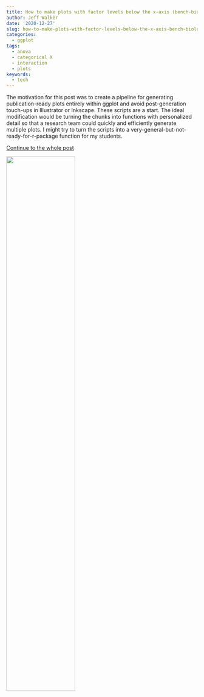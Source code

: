 ```yaml
---
title: How to make plots with factor levels below the x-axis (bench-biology style)
author: Jeff Walker
date: '2020-12-27'
slug: how-to-make-plots-with-factor-levels-below-the-x-axis-bench-biology-style
categories:
  - ggplot
tags:
  - anova
  - categorical X
  - interaction
  - plots
keywords:
  - tech
---
```


The motivation for this post was to create a pipeline for generating publication-ready plots entirely within ggplot and avoid post-generation touch-ups in Illustrator or Inkscape. These scripts are a start. The ideal modification would be turning the chunks into functions with personalized detail so that a research team could quickly and efficiently generate multiple plots. I might try to turn the scripts into a very-general-but-not-ready-for-r-package function for my students.

[Continue to the whole post](https://rdoodles.rbind.io/posts-biocstyle/2020-12-25-how-to-make-plots-with-factor-levels-below-x-axis.html)

![](/post/2020-12-27-how-to-make-plots-with-factor-levels-below-the-x-axis-bench-biology-style_files/2020-12-25-how-to-make-plots-with-factor-levels-below-x-axis.png){width=60% height=60%}

